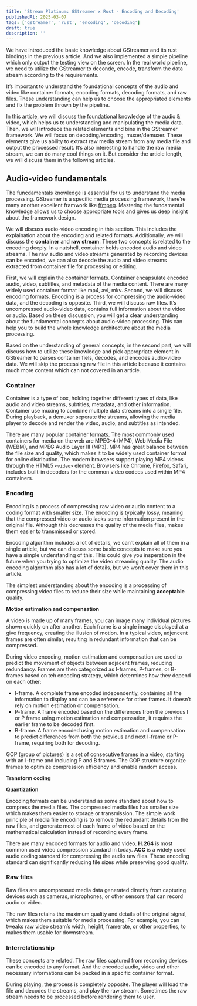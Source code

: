 ```yaml
---
title: 'Stream Platinum: GStreamer x Rust - Encoding and Decoding'
publishedAt: 2025-03-07
tags: ['gstreamer', 'rust', 'encoding', 'decoding']
draft: true
description: ''
---
```


We have introduced the basic knowledge about GStreamer and its rust bindings in the previous article. And we also implemented a simple pipeline which only output the testing view on the screen. In the real world pipeline, we need to utilize the GStreamer to deconde, encode, transform the data stream according to the requirements.

It’s important to understand the foundational concepts of the audio and video like container formats, encoding formats, decoding formats, and raw files. These understanding can help us to choose the appropriated elements and fix the problem thrown by the pipeline.

In this article, we will discuss the foundational knowledge of the audio & video, which helps us to understanding and manipulating the media data. Then, we will introduce the related elements and bins in the GStreamer framework. We will focus on decoding/encoding, muxer/demuxer. These elements give us ability to extract raw media stream from any media file and output the processed result. It’s also interesting to handle the raw media stream, we can do many cool things on it. But consider the article length, we will discuss them in the following articles.

## Audio-video fundamentals

The funcdamentals knowledge is essential for us to understand the media processing. GStreamer is a specific media processing framework, there’re many another excellent framwork like [ffmpeg](https://www.ffmpeg.org/). Mastering the fundamental knowledge allows us to choose appropriate tools and gives us deep insight about the framework design.

We will discuss audio-video encoding in this section. This includes the explaination about the encoding and related formats. Additionally, we will discuss the **container** and **raw stream**. These two concepts is related to the encoding deeply. In a nutshell, container holds encoded audio and video streams. The raw audio and video streams generated by recording devices can be encoded, we can also decode the audio and video streams extracted from container file for processing or editing.

First, we will explain the container formats. Container encapsulate encoded audio, video, subtitles, and metadata of the media content. There are many widely used container format like mp4, avi, mkv. Second, we will discuss encoding formats. Encoding is a process for compressing the audio-video data, and the decoding is opposite. Third, we will discuss raw files. It’s uncompressed audio-video data, contains full information about the video or audio. Based on these discussion, you will get a clear understanding about the fundamental concepts about audio-video processing. This can help you to build the whole knowledge architecture about the media processing.

Based on the understanding of general concepts, in the second part, we will discuss how to utilize these knowledge and pick appropriate element in GStreamer to parses container fiels, decodes, and encodes audio-video data. We will skip the processing raw file in this article because it contains much more content which can not covered in an article.

### Container

Container is a type of box, holding together different types of data, like audio and video streams, subtitles, metadata, and other information. Container use muxing to combine multiple data streams into a single file. During playback, a demuxer seperate the streams, allowing the media player to decode and render the video, audio, and subtitles as intended.

There are many popular container formats. The most commonly used containers for media on the web are MPEG-4 (MP4), Web Media File (WEBM), and MPEG Audio Layer III (MP3). MP4 has great balance between the file size and quality, which makes it to be widely used container format for online distribution. The modern browsers support playing MP4 videos through the HTML5 `<video>` element. Browsers like Chrome, Firefox, Safari, includes built-in decoders for the common video codecs used within MP4 containers.

### Encoding

Encoding is a process of compressing raw video or audio content to a coding format with smaller size. The encoding is typically lossy, meaning that the compressed video or audio lacks some information present in the original file. Although this decreases the quality of the media files, makes them easier to transmissed or stored.

Encoding algorithm includes a lot of details, we can’t explain all of them in a single article, but we can discuss some basic concepts to make sure you have a simple understanding of this. This could give you insperation in the future when you trying to optimize the video streaming quality. The audio encoding algorithm also has a lot of details, but we won’t cover them in this article.

The simplest understanding about the encoding is a processing of compressing video files to reduce their size while maintaining **acceptable** quality.

**Motion estimation and compensation**

A video is made up of many frames, you can image many individual pictures shown quickly on after another. Each frame is a single image displayed at a give frequency, creating the illusion of motion. In a typical video, adjencent frames are often similar, resulting in redundant information that can be compressed.

During video encoding, motion estimation and compensation are used to predict the movement of objects between adjacent frames, reducing redundancy. Frames are then categorized as I-frames, P-frames, or B-frames based on teh encoding strategy, which determines how they depend on each other:

- I-frame. A complete frame encoded independently, containing all the information to display and can be a reference for other frames. It doesn’t rely on motion estimation or compensation.
- P-frame. A frame encoded based on the differences from the previous I or P frame using motion estimation and compensation, it requires the earlier frame to be decoded first.
- B-frame. A frame encoded using motion estimation and compensation to predict differences from both the previous and next I-frame or P-frame, requiring both for decoding.

GOP (group of pictures) is a set of consecutive frames in a video, starting with an I-frame and including P and B frames. The GOP structure organize frames to optimize compression efficiency and enable random access.

**Transform coding**

**Quantization**

Encoding formats can be understand as some standard about how to compress the media files. The compressed media files has smaller size which makes them easier to storage or transmission. The simple work principle of media file encoding is to remove the redundant details from the raw files, and generate most of each frame of video based on the mathematical calculation instead of recording every frame.

There are many encoded formats for audio and video. **H.264** is most common used video compression standard in today. **ACC** is a widely used audio coding standard for compressing the audio raw files. These encoding standard can significantly reducing file sizes while preserving good quality.

### Raw files

Raw files are uncompressed media data generated directly from capturing devices such as cameras, microphones, or other sensors that can record audio or video.

The raw files retains the maximum quality and details of the original signal, which makes them suitable for media processing. For example, you can tweaks raw video stream’s width, height, framerate, or other properties, to makes them usable for downstream.

### Interrelationship

These concepts are related. The raw files captured from recording devices can be encoded to any format. And the encoded audio, video and other necessary informations can be packed in a specific container format.

During playing, the process is completely opposite. The player will load the file and decodes the streams, and play the raw stream. Sometimes the raw stream needs to be processed before rendering them to user.
